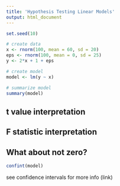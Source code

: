 ```yaml
---
title: 'Hypothesis Testing Linear Models'
output: html_document
---
```


```r
set.seed(10)

# create data
x <- rnorm(100, mean = 60, sd = 20)
eps <- rnorm(100, mean = 0, sd = 25)
y <- 2*x + 1 + eps

# create model
model <- lm(y ~ x)

# summarize model 
summary(model)
```

## t value interpretation

## F statistic interpretation

## What about not zero?

```r
confint(model)
```

see confidence intervals for more info (link)

